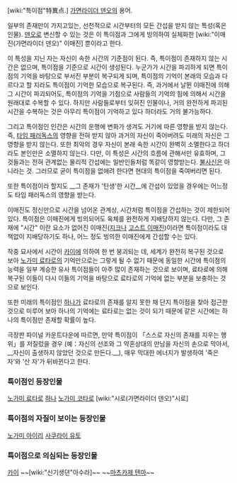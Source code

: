 [wiki:"특이점"特異点.] [[가면라이더 덴오]]의 용어.

일부의 존재만이 가지고있는, 선천적으로 시간부터의 모든 간섭을 받지 않는 특성(혹은 인물). [[덴오]]로 변신할 수 있는 것은 이 특이점과 그에게 빙의하여 실체화한 [wiki:"이매진(가면라이더 덴오)" 이매진] 뿐이라고 한다.

이 특성을 지닌 자는 자신이 속한 시간의 기준점이 된다. 즉, 특이점이 존재하지 않는 시간은 없으며, 특이점을 기준으로 시간이 생성된다. 누군가가 시간을 파괴하게 되면 특이점의 기억을 바탕으로 부서진 부분이 복구되게 되며, 특이점의 기억이 본래의 모습과 다르다고 할 지라도 특이점이 기억한 모습으로 복구된다. 즉, 과거에서 날뛴 이매진에 의해 그 시간이 파괴되어도, 특이점의 기억을 기점으로 사람들의 기억의 힘에 의해서 시간을 원래대로 수복할 수 있다. 하지만 사람들로부터 잊혀진 인물이나, 거의 완전하게 파괴된 시간을 수복하는 것은 아무리 특이점이 기억하고 있다 하더라도 거의 불가능하다.

그리고 특이점인 인간은 시간의 운행에 변화가 생겨도 거기에 따른 영향을 받지 않는다. 즉, [[타임 패러독스]]의 영향을 전혀 받지 않아 과거의 자신이 죽어버려도 미래의 자신은 그 영향을 받지 않는다. 또한 최악의 경우 자신이 본래 속한 시간이 완벽히 소멸한다고 하더라도 본인만은 소멸하지 않는다. 다만, 이 특성은 시간의 흐름에 관해서만 유효하며, 그것들과는 전혀 관계없는 물리적 간섭에는 일반인들처럼 똑같이 영향받는다. [[불사신]]은 아니라는 것. 그러므로 굳이 특이점을 없애려 한다면 현대의 특이점을 죽여버리면 된다.

또한 특이점이라 할지도 __그 존재가 '탄생'한 시간__에 간섭이 있었을 경우에는 어느정도 타임 패러독스의 영향을 받는다. 

이매진도 정신만으로 시간을 넘어온 관계상, 시간처럼 특이점을 간섭하는 것이 제한되어 있다. 특이점은 이매진에게 빙의되어도 육체를 완전하게 지배당하지 않는다. 다만, 그 존재에 "시간" 이란 요소가 없어진 이매진([[지크]]나 [[고스트 이매진]])이라면 특이점이라도 대책없이 지배당하기도 하나, 어느 정도 빙의한 이매진에게 간섭할 수는 있다.

작중 묘사에서 시간이 [[카이]]에 의하여 한 번 붕괴되는 데, 세계가 완전히 복구된 것으로 보아 [[노가미 료타로]]의 기억만으로는 그렇게 될 수 없기 때문에 동일한 시간에 특이점의 능력을 일부 계승한 유사 특이점들이 아주 많이 존재하는 것으로 보이며, 료타로에 의해 복구된 이들이 다시 이들의 기억을 바탕으로 료타로의 기억에 없는 부분을 보충하는 것으로 보인다.

또한 미래의 특이점인 [[하나]]가 료타로의 존재를 알지 못한 채 단지 특이점을 찾아 접근한 것으로 미루어 보아 하나의 기억에는 료타로는 없는 것이 되기 때문에 같은 시간에는 하나의 특이점만 존재할 확률이 높다.

극장판 파이널 카운트다운에 따르면, 만약 특이점이 「스스로 자신의 존재를 지우는 행위」를 저질렀을 경우 (예：자신의 선조와 그 약혼상대의 만남을 자신의 손으로 막아서, __자신이 출생하지 않았던 것으로 만든다.__), 매우 막대한 에너지가 발생하여 '죽은 자'와 '산 자'가 뒤바뀐다고 한다. 

=== 특이점인 등장인물 ===
[[노가미 료타로]]
[[하나]]
[[노가미 코타로]]
[wiki:"시로(가면라이더 덴오)"시로]

=== 특이점의 자질이 보이는 등장인물 ===
[[노가미 아이리]]
[[사쿠라이 유토]]

=== 특이점으로 의심되는 등장인물 ===
[[카이]]
~~[wiki:"신기생뎐"아수라]~~ 
~~[[마츠카제 텐마]]~~
